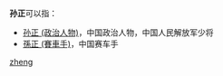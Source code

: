 '''孙正'''可以指：
* [[孙正_(政治人物)|孙正 (政治人物)]]，中国政治人物，中国人民解放军少将
* [[孫正_(賽車手)|孫正 (賽車手)]]，中国赛车手

{{disambig}}

[[Category:二字孙姓人名消歧义|zheng]]